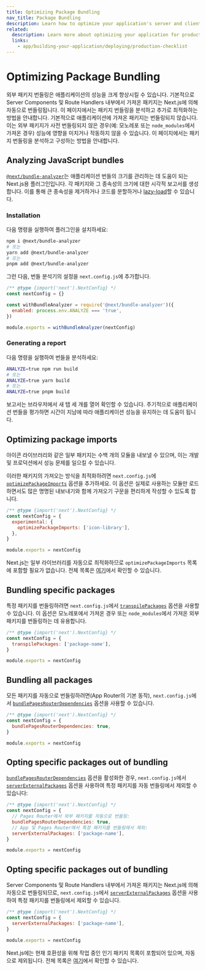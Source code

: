 ```yaml
---
title: Optimizing Package Bundling
nav_title: Package Bundling
description: Learn how to optimize your application's server and client bundles.
related:
  description: Learn more about optimizing your application for production.
  links:
    - app/building-your-application/deploying/production-checklist
---
```


# Optimizing Package Bundling

외부 패키지 번들링은 애플리케이션의 성능을 크게 향상시킬 수 있습니다. <AppOnly>기본적으로 Server Components 및 Route Handlers 내부에서 가져온 패키지는 Next.js에 의해 자동으로 번들링됩니다. 이 페이지에서는 패키지 번들링을 분석하고 추가로 최적화하는 방법을 안내합니다.</AppOnly> <PagesOnly>기본적으로 애플리케이션에 가져온 패키지는 번들링되지 않습니다. 이는 외부 패키지가 사전 번들링되지 않은 경우(예: 모노레포 또는 `node_modules`에서 가져온 경우) 성능에 영향을 미치거나 작동하지 않을 수 있습니다. 이 페이지에서는 패키지 번들링을 분석하고 구성하는 방법을 안내합니다.</PagesOnly>

## Analyzing JavaScript bundles

[`@next/bundle-analyzer`](https://www.npmjs.com/package/@next/bundle-analyzer)는 애플리케이션 번들의 크기를 관리하는 데 도움이 되는 Next.js용 플러그인입니다. 각 패키지와 그 종속성의 크기에 대한 시각적 보고서를 생성합니다. 이를 통해 큰 종속성을 제거하거나 코드를 분할하거나 [lazy-load](/docs/app/building-your-application/optimizing/lazy-loading)할 수 있습니다.

### Installation

다음 명령을 실행하여 플러그인을 설치하세요:

```bash
npm i @next/bundle-analyzer
# 또는
yarn add @next/bundle-analyzer
# 또는
pnpm add @next/bundle-analyzer
```

그런 다음, 번들 분석기의 설정을 `next.config.js`에 추가합니다.

```js filename="next.config.js"
/** @type {import('next').NextConfig} */
const nextConfig = {}

const withBundleAnalyzer = require('@next/bundle-analyzer')({
  enabled: process.env.ANALYZE === 'true',
})

module.exports = withBundleAnalyzer(nextConfig)
```

### Generating a report

다음 명령을 실행하여 번들을 분석하세요:

```bash
ANALYZE=true npm run build
# 또는
ANALYZE=true yarn build
# 또는
ANALYZE=true pnpm build
```

보고서는 브라우저에서 새 탭 세 개를 열어 확인할 수 있습니다. 주기적으로 애플리케이션 번들을 평가하면 시간이 지남에 따라 애플리케이션 성능을 유지하는 데 도움이 됩니다.

## Optimizing package imports

아이콘 라이브러리와 같은 일부 패키지는 수백 개의 모듈을 내보낼 수 있으며, 이는 개발 및 프로덕션에서 성능 문제를 일으킬 수 있습니다.

이러한 패키지의 가져오는 방식을 최적화하려면 `next.config.js`에 [`optimizePackageImports`](/docs/app/api-reference/next-config-js/optimizePackageImports) 옵션을 추가하세요. 이 옵션은 실제로 사용하는 모듈만 로드하면서도 많은 명명된 내보내기와 함께 가져오기 구문을 편리하게 작성할 수 있도록 합니다.

```js filename="next.config.js"
/** @type {import('next').NextConfig} */
const nextConfig = {
  experimental: {
    optimizePackageImports: ['icon-library'],
  },
}

module.exports = nextConfig
```

Next.js는 일부 라이브러리를 자동으로 최적화하므로 `optimizePackageImports` 목록에 포함할 필요가 없습니다. 전체 목록은 [여기](https://nextjs.org/docs/app/api-reference/next-config-js/optimizePackageImports)에서 확인할 수 있습니다.

<PagesOnly>

## Bundling specific packages

특정 패키지를 번들링하려면 `next.config.js`에서 [`transpilePackages`](/docs/app/api-reference/next-config-js/transpilePackages) 옵션을 사용할 수 있습니다. 이 옵션은 모노레포에서 가져온 경우 또는 `node_modules`에서 가져온 외부 패키지를 번들링하는 데 유용합니다.

```js filename="next.config.js"
/** @type {import('next').NextConfig} */
const nextConfig = {
  transpilePackages: ['package-name'],
}

module.exports = nextConfig
```

## Bundling all packages

모든 패키지를 자동으로 번들링하려면(App Router의 기본 동작), `next.config.js`에서 [`bundlePagesRouterDependencies`](/docs/pages/api-reference/next-config-js/bundlePagesRouterDependencies) 옵션을 사용할 수 있습니다.

```js filename="next.config.js"
/** @type {import('next').NextConfig} */
const nextConfig = {
  bundlePagesRouterDependencies: true,
}

module.exports = nextConfig
```

## Opting specific packages out of bundling

[`bundlePagesRouterDependencies`](/docs/pages/api-reference/next-config-js/bundlePagesRouterDependencies) 옵션을 활성화한 경우, `next.config.js`에서 [`serverExternalPackages`](/docs/pages/api-reference/next-config-js/serverExternalPackages) 옵션을 사용하여 특정 패키지를 자동 번들링에서 제외할 수 있습니다:

```js filename="next.config.js"
/** @type {import('next').NextConfig} */
const nextConfig = {
  // Pages Router에서 외부 패키지를 자동으로 번들링:
  bundlePagesRouterDependencies: true,
  // App 및 Pages Router에서 특정 패키지를 번들링에서 제외:
  serverExternalPackages: ['package-name'],
}

module.exports = nextConfig
```

</PagesOnly>

<AppOnly>

## Opting specific packages out of bundling

Server Components 및 Route Handlers 내부에서 가져온 패키지는 Next.js에 의해 자동으로 번들링되므로, `next.config.js`에서 [`serverExternalPackages`](/docs/app/api-reference/next-config-js/serverExternalPackages) 옵션을 사용하여 특정 패키지를 번들링에서 제외할 수 있습니다.

```js filename="next.config.js"
/** @type {import('next').NextConfig} */
const nextConfig = {
  serverExternalPackages: ['package-name'],
}

module.exports = nextConfig
```

Next.js에는 현재 호환성을 위해 작업 중인 인기 패키지 목록이 포함되어 있으며, 자동으로 제외됩니다. 전체 목록은 [여기](/docs/app/api-reference/next-config-js/serverExternalPackages)에서 확인할 수 있습니다.

</AppOnly>
